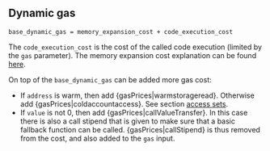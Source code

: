 ## Dynamic gas

    base_dynamic_gas = memory_expansion_cost + code_execution_cost

The `code_execution_cost` is the cost of the called code execution (limited by the `gas` parameter).
The memory expansion cost explanation can be found [here](/about).

On top of the `base_dynamic_gas` can be added more gas cost:
 - If `address` is warm, then add {gasPrices|warmstorageread}. Otherwise add {gasPrices|coldaccountaccess}. See section [access sets](/about).
 - If `value` is not 0, then add {gasPrices|callValueTransfer}. In this case there is also a call stipend that is given to make sure that a basic fallback function can be called. {gasPrices|callStipend} is thus removed from the cost, and also added to the `gas` input.
